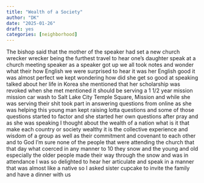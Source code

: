 ```yaml
---
title: "Wealth of a Society"
author: "DK"
date: "2025-01-26"
draft: yes
categories: [neighborhood]
---
```


The bishop said that the mother of the speaker had set a new church wrecker wrecker being the furthest travel to hear one's daughter speak at a church meeting speaker as a speaker got up we all took notes and wonder what their how English we were surprised to hear it was her English good it was almost perfect we kept wondering how did she get so good at speaking talked about her life in Korea she mentioned that her scholarship was revoked when she met mentioned it should be serving a 1 1/2 year mission mission car wash to Salt Lake City Temple Square, Mission and while she was serving their shit took part in answering questions from online as she was helping this young man kept raising lotta questions and some of those questions started to factor and she started her own questions after pray and as she was speaking I thought about the wealth of a nation what is it that make each country or society wealthy it is the collective experience and wisdom of a group as well as their commitment and covenant to each other and to God I'm sure none of the people that were attending the church that that day what coerced in any manner to 10 they snow and the young and old especially the older people made their way through the snow and was in attendance I was so delighted to hear her articulate and speak in a manner that was almost like a native so I asked sister cupcake to invite the family and have a dinner with us
